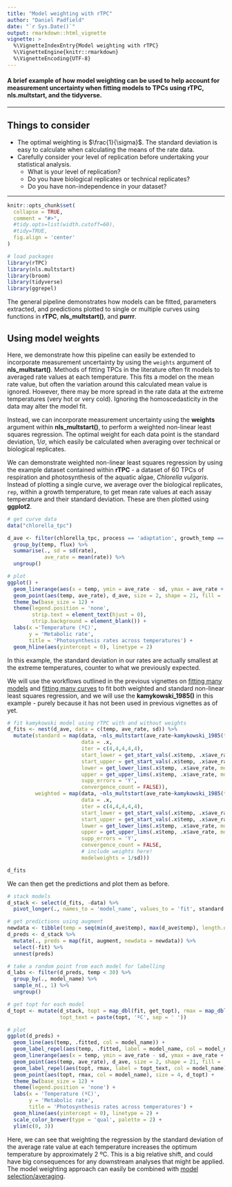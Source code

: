 ```yaml
---
title: "Model weighting with rTPC"
author: "Daniel Padfield"
date: "`r Sys.Date()`"
output: rmarkdown::html_vignette
vignette: >
  %\VignetteIndexEntry{Model weighting with rTPC}
  %\VignetteEngine{knitr::rmarkdown}
  %\VignetteEncoding{UTF-8}
---
```



#### A brief example of how model weighting can be used to help account for measurement uncertainty when fitting models to TPCs using rTPC, nls.multstart, and the tidyverse.

***

## Things to consider 

- The optimal weighting is $\frac{1}{\sigma}$. The standard deviation is easy to calculate when calculating the means of the rate data.
- Carefully consider your level of replication before undertaking your statistical analysis.
    - What is your level of replication? 
    - Do you have biological replicates or technical replicates? 
    - Do you have non-independence in your dataset?

***

```r
knitr::opts_chunk$set(
  collapse = TRUE,
  comment = "#>",
  #tidy.opts=list(width.cutoff=60),
  #tidy=TRUE,
  fig.align = 'center'
)
```

```r
# load packages
library(rTPC)
library(nls.multstart)
library(broom)
library(tidyverse)
library(ggrepel)
```

The general pipeline demonstrates how models can be fitted, parameters extracted, and predictions plotted to single or multiple curves using functions in **rTPC**, **nls_multstart()**, and **purrr**.

## Using model weights

Here, we demonstrate how this pipeline can easily be extended to incorporate measurement uncertainty by using the `weights` argument of **nls_multstart()**.  Methods of fitting TPCs in the literature often fit models to averaged rate values at each temperature. This fits a model on the mean rate value, but often the variation around this calculated mean value is ignored. However, there may be more spread in the rate data at the extreme temperatures (very hot or very cold). Ignoring the homoscedasticity in the data may alter the model fit.

Instead, we can incorporate measurement uncertainty using the __weights__ argument within __nls_multstart()__, to perform a weighted non-linear least squares regression. The optimal weight for each data point is the standard deviation, $1/\sigma$, which easily be calculated when averaging over technical or biological replicates.

We can demonstrate weighted non-linear least squares regression by using the example dataset contained within **rTPC** - a dataset of 60 TPCs of respiration and photosynthesis of the aquatic algae, *Chlorella vulgaris*. Instead of plotting a single curve, we average over the biological replicates, `rep`, within a growth temperature, to get mean rate values at each assay temperature and their standard deviation. These are then plotted using **ggplot2**. 

```r
# get curve data
data("chlorella_tpc")

d_ave <- filter(chlorella_tpc, process == 'adaptation', growth_temp == 33, flux == 'photosynthesis') %>%
  group_by(temp, flux) %>%
  summarise(., sd = sd(rate),
            ave_rate = mean(rate)) %>%
  ungroup()

# plot
ggplot() +
  geom_linerange(aes(x = temp, ymin = ave_rate - sd, ymax = ave_rate + sd), d_ave) +
  geom_point(aes(temp, ave_rate), d_ave, size = 2, shape = 21, fill = 'green4') +
  theme_bw(base_size = 12) +
  theme(legend.position = 'none',
        strip.text = element_text(hjust = 0),
        strip.background = element_blank()) +
  labs(x ='Temperature (ºC)',
       y = 'Metabolic rate',
       title = 'Photosynthesis rates across temperatures') +
  geom_hline(aes(yintercept = 0), linetype = 2)
```

In this example, the standard deviation in our rates are actually smallest at the extreme temperatures, counter to what we previously expected.

We will use the workflows outlined in the previous vignettes on [fitting many models](fit_many_models.html) and [fitting many curves](fit_many_curves.html) to fit both weighted and standard non-linear least squares regression, and we will use the **kamykowski_1985()** in this example - purely because it has not been used in previous vignettes as of yet.

```r
# fit kamykowski model using rTPC with and without weights
d_fits <- nest(d_ave, data = c(temp, ave_rate, sd)) %>%
  mutate(standard = map(data, ~nls_multstart(ave_rate~kamykowski_1985(temp = temp, tmin, tmax, a,b,c),
                        data = .x,
                        iter = c(4,4,4,4,4),
                        start_lower = get_start_vals(.x$temp, .x$ave_rate, model_name = 'kamykowski_1985') - 10,
                        start_upper = get_start_vals(.x$temp, .x$ave_rate, model_name = 'kamykowski_1985') + 10,
                        lower = get_lower_lims(.x$temp, .x$ave_rate, model_name = 'kamykowski_1985'),
                        upper = get_upper_lims(.x$temp, .x$ave_rate, model_name = 'kamykowski_1985'),
                        supp_errors = 'Y',
                        convergence_count = FALSE)),
         weighted = map(data, ~nls_multstart(ave_rate~kamykowski_1985(temp = temp, tmin, tmax, a,b,c),
                        data = .x,
                        iter = c(4,4,4,4,4),
                        start_lower = get_start_vals(.x$temp, .x$ave_rate, model_name = 'kamykowski_1985') - 10,
                        start_upper = get_start_vals(.x$temp, .x$ave_rate, model_name = 'kamykowski_1985') + 10,
                        lower = get_lower_lims(.x$temp, .x$ave_rate, model_name = 'kamykowski_1985'),
                        upper = get_upper_lims(.x$temp, .x$ave_rate, model_name = 'kamykowski_1985'),
                        supp_errors = 'Y',
                        convergence_count = FALSE,
                        # include weights here!
                        modelweights = 1/sd)))

d_fits
```

We can then get the predictions and plot them as before.

```r
# stack models
d_stack <- select(d_fits, -data) %>%
  pivot_longer(., names_to = 'model_name', values_to = 'fit', standard:weighted)

# get predictions using augment
newdata <- tibble(temp = seq(min(d_ave$temp), max(d_ave$temp), length.out = 100))
d_preds <- d_stack %>%
  mutate(., preds = map(fit, augment, newdata = newdata)) %>%
  select(-fit) %>%
  unnest(preds)

# take a random point from each model for labelling
d_labs <- filter(d_preds, temp < 30) %>%
  group_by(., model_name) %>%
  sample_n(., 1) %>%
  ungroup()

# get topt for each model
d_topt <- mutate(d_stack, topt = map_dbl(fit, get_topt), rmax = map_dbl(fit, get_rmax),
                 topt_text = paste(topt, 'ºC', sep = ' '))

# plot
ggplot(d_preds) +
  geom_line(aes(temp, .fitted, col = model_name)) +
  geom_label_repel(aes(temp, .fitted, label = model_name, col = model_name), fill = 'white', nudge_y = 0.8, segment.size = 0.2, segment.colour = 'grey50', d_labs) +
  geom_linerange(aes(x = temp, ymin = ave_rate - sd, ymax = ave_rate + sd), d_ave) +
  geom_point(aes(temp, ave_rate), d_ave, size = 2, shape = 21, fill = 'green4') +
  geom_label_repel(aes(topt, rmax, label = topt_text, col = model_name), fill = 'white', nudge_y = 0.8, segment.size = 0.2, segment.colour = 'grey50', d_topt) +
  geom_point(aes(topt, rmax, col = model_name), size = 4, d_topt) +
  theme_bw(base_size = 12) +
  theme(legend.position = 'none') +
  labs(x = 'Temperature (ºC)',
       y = 'Metabolic rate',
       title = 'Photosynthesis rates across temperatures') +
  geom_hline(aes(yintercept = 0), linetype = 2) +
  scale_color_brewer(type = 'qual', palette = 2) +
  ylim(c(0, 3))
```

Here, we can see that weighting the regression by the standard deviation of the average rate value at each temperature increases the optimum temperature by approximately 2 ºC. This is a big relative shift, and could have big consequences for any downstream analyses that might be applied. The model weighting approach can easily be combined with [model selection/averaging](model_averaging_selection.html).
